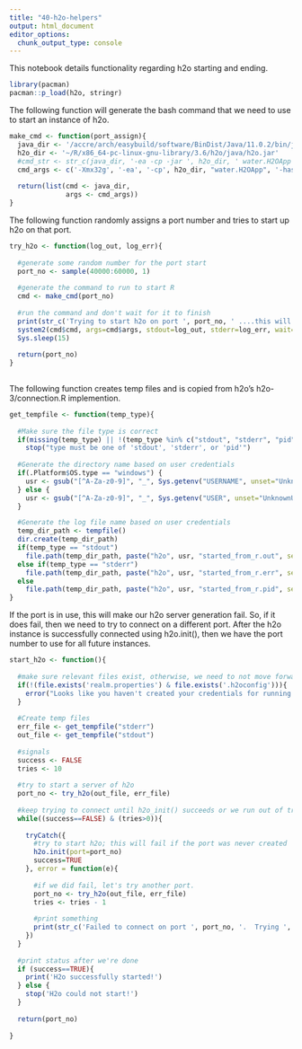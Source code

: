 ```yaml
---
title: "40-h2o-helpers"
output: html_document
editor_options: 
  chunk_output_type: console
---
```


This notebook details functionality regarding h2o starting and ending. 

```r
library(pacman)
pacman::p_load(h2o, stringr)
```

The following function will generate the bash command that we need to use to start an instance of h2o.
```r
make_cmd <- function(port_assign){
  java_dir <- '/accre/arch/easybuild/software/BinDist/Java/11.0.2/bin/java'
  h2o_dir <- '~/R/x86_64-pc-linux-gnu-library/3.6/h2o/java/h2o.jar'
  #cmd_str <- str_c(java_dir, '-ea -cp -jar ', h2o_dir, ' water.H2OApp -hash_login -login_conf realm.properties -port ', port_assign)
  cmd_args <- c('-Xmx32g', '-ea', '-cp', h2o_dir, "water.H2OApp", '-hash_login', '-login_conf', 'realm.properties', '-port', port_assign)
  
  return(list(cmd <- java_dir,
              args <- cmd_args))
}
```


The following function randomly assigns a port number and tries to start up h2o on that port.
```r

try_h2o <- function(log_out, log_err){
  
  #generate some random number for the port start
  port_no <- sample(40000:60000, 1)
  
  #generate the command to run to start R
  cmd <- make_cmd(port_no)
  
  #run the command and don't wait for it to finish
  print(str_c('Trying to start h2o on port ', port_no, ' ....this will take at least 15 seconds'))
  system2(cmd$cmd, args=cmd$args, stdout=log_out, stderr=log_err, wait=FALSE)
  Sys.sleep(15)
  
  return(port_no)
}
  
```

The following function creates temp files and is copied from h2o's h2o-3/connection.R implemention.
```r
get_tempfile <- function(temp_type){
  
  #Make sure the file type is correct
  if(missing(temp_type) || !(temp_type %in% c("stdout", "stderr", "pid")))
    stop("type must be one of 'stdout', 'stderr', or 'pid'")
  
  #Generate the directory name based on user credentials
  if(.Platform$OS.type == "windows") {
    usr <- gsub("[^A-Za-z0-9]", "_", Sys.getenv("USERNAME", unset="UnknownUser"))
  } else {
    usr <- gsub("[^A-Za-z0-9]", "_", Sys.getenv("USER", unset="UnknownUser"))
  }

  #Generate the log file name based on user credentials
  temp_dir_path <- tempfile()
  dir.create(temp_dir_path)
  if(temp_type == "stdout")
    file.path(temp_dir_path, paste("h2o", usr, "started_from_r.out", sep="_"))
  else if(temp_type == "stderr")
    file.path(temp_dir_path, paste("h2o", usr, "started_from_r.err", sep="_"))
  else
    file.path(temp_dir_path, paste("h2o", usr, "started_from_r.pid", sep="_"))
}
```


If the port is in use, this will make our h2o server generation fail.  So, if it does fail, then we need to try to connect on a different port.  After the h2o instance is successfully connected using h2o.init(), then we have the port number to use for all future instances.

```r
start_h2o <- function(){
  
  #make sure relevant files exist, otherwise, we need to not move forward.
  if(!(file.exists('realm.properties') & file.exists('.h2oconfig'))){
    error("Looks like you haven't created your credentials for running h2o.  Please generate these credentials now!")
  }
  
  #Create temp files
  err_file <- get_tempfile("stderr")
  out_file <- get_tempfile("stdout")
  
  #signals
  success <- FALSE
  tries <- 10
  
  #try to start a server of h2o
  port_no <- try_h2o(out_file, err_file)
  
  #keep trying to connect until h2o_init() succeeds or we run out of tries
  while((success==FALSE) & (tries>0)){
    
    tryCatch({
      #try to start h2o; this will fail if the port was never created
      h2o.init(port=port_no)
      success=TRUE
    }, error = function(e){
      
      #if we did fail, let's try another port.
      port_no <- try_h2o(out_file, err_file)
      tries <- tries - 1
      
      #print something
      print(str_c('Failed to connect on port ', port_no, '.  Trying ', tries, ' more times...'))
    })
  }
  
  #print status after we're done
  if (success==TRUE){
    print('H2o successfully started!')
  } else {
    stop('H2o could not start!')
  }
  
  return(port_no)
  
} 
```


